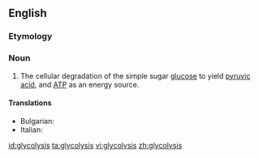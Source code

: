 ==English==

===Etymology===
{{confix|glyco|lysis}}

===Noun===
{{wikipedia}}
{{en-noun|-}}

# {{biology}} The cellular degradation of the simple sugar [[glucose]] to yield [[pyruvic acid]], and [[ATP]] as an energy source.

====Translations====
* Bulgarian: {{t-|bg|глюкоза|f}}
* Italian: {{t-|it|glicolisi|f}}

[[id:glycolysis]]
[[ta:glycolysis]]
[[vi:glycolysis]]
[[zh:glycolysis]]
